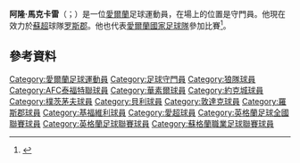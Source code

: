 {{noteTA
|G1=Football
|G2=FAcup
|G3=SPL
}}

'''阿隆·馬克卡雷'''（{{lang-en|Aaron McCarey}}；{{bd|1992年|1月14日}}）是一位[[愛爾蘭|愛爾蘭]]足球運動員，在場上的位置是守門員。他現在效力於[[蘇格蘭足球超級聯賽|蘇超]]球隊[[罗斯郡足球俱乐部|罗斯郡]]。他也代表[[愛爾蘭國家足球隊|愛爾蘭國家足球隊]]參加比賽<ref>{{cite news| title=Wolves' Aaron McCarey gets senior Ireland call| url=http://www.expressandstar.com/sport/wolverhampton-wanderers-fc/2013/06/10/wolves-aaron-mccarey-gets-senior-ireland-call/| publisher=Walsall F.C| date=10 June 2013| accessdate=2015-06-18| archive-date=2016-08-10| archive-url=https://web.archive.org/web/20160810104703/http://www.expressandstar.com/sport/wolverhampton-wanderers-fc/2013/06/10/wolves-aaron-mccarey-gets-senior-ireland-call/| dead-url=no}}</ref>。

==參考資料==
{{Reflist}}

{{Sport-bio-stub}}
{{DEFAULTSORT: McCarey, Aaron}}
[[Category:愛爾蘭足球運動員|Category:愛爾蘭足球運動員]]
[[Category:足球守門員|Category:足球守門員]]
[[Category:狼隊球員|Category:狼隊球員]]
[[Category:AFC泰福特聯球員|Category:AFC泰福特聯球員]]
[[Category:華素爾球員|Category:華素爾球員]]
[[Category:約克城球員|Category:約克城球員]]
[[Category:樸茨茅夫球員|Category:樸茨茅夫球員]]
[[Category:貝利球員|Category:貝利球員]]
[[Category:敦達克球員|Category:敦達克球員]]
[[Category:羅斯郡球員|Category:羅斯郡球員]]
[[Category:基福維利球員|Category:基福維利球員]]
[[Category:愛超球員|Category:愛超球員]]
[[Category:英格蘭足球全國聯賽球員|Category:英格蘭足球全國聯賽球員]]
[[Category:英格蘭足球聯賽球員|Category:英格蘭足球聯賽球員]]
[[Category:蘇格蘭職業足球聯賽球員|Category:蘇格蘭職業足球聯賽球員]]